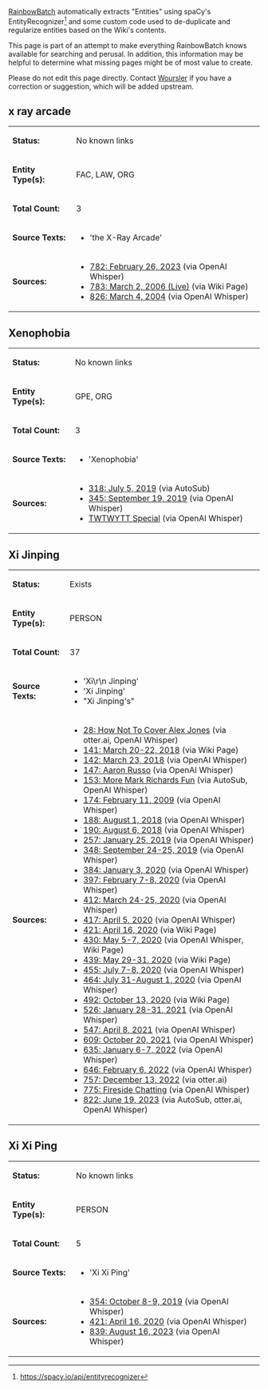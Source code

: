 [[User:RainbowBatch | RainbowBatch]] automatically extracts "Entities" using spaCy's EntityRecognizer<ref>https://spacy.io/api/entityrecognizer</ref> and some custom code used to de-duplicate and regularize entities based on the Wiki's contents.

This page is part of an attempt to make everything RainbowBatch knows available for searching and perusal. In addition, this information may be helpful to determine what missing pages might be of most value to create.

Please do not edit this page directly. Contact [[User:Woursler | Woursler]] if you have a correction or suggestion, which will be added upstream.

==x ray arcade==
{| class="fandom-table"
|'''Status:'''
|No known links
|-
|'''Entity Type(s):'''
|FAC, LAW, ORG
|-
|'''Total Count:'''
|3
|-
|'''Source Texts:'''
|

*'the X-Ray Arcade'

|-
|'''Sources:'''
|

*[[782: February 26, 2023]] (via OpenAI Whisper)
*[[783: March 2, 2006 (Live)]] (via Wiki Page)
*[[826: March 4, 2004]] (via OpenAI Whisper)

|}

==Xenophobia==
{| class="fandom-table"
|'''Status:'''
|No known links
|-
|'''Entity Type(s):'''
|GPE, ORG
|-
|'''Total Count:'''
|3
|-
|'''Source Texts:'''
|

*'Xenophobia'

|-
|'''Sources:'''
|

*[[318: July 5, 2019]] (via AutoSub)
*[[345: September 19, 2019]] (via OpenAI Whisper)
*[[TWTWYTT Special]] (via OpenAI Whisper)

|}

==Xi Jinping==
{| class="fandom-table"
|'''Status:'''
|Exists
|-
|'''Entity Type(s):'''
|PERSON
|-
|'''Total Count:'''
|37
|-
|'''Source Texts:'''
|

*'Xi\r\n    Jinping'
*'Xi Jinping'
*"Xi Jinping's"

|-
|'''Sources:'''
|

*[[28: How Not To Cover Alex Jones]] (via otter.ai, OpenAI Whisper)
*[[141: March 20-22, 2018]] (via Wiki Page)
*[[142: March 23, 2018]] (via OpenAI Whisper)
*[[147: Aaron Russo]] (via OpenAI Whisper)
*[[153: More Mark Richards Fun]] (via AutoSub, OpenAI Whisper)
*[[174: February 11, 2009]] (via OpenAI Whisper)
*[[188: August 1, 2018]] (via OpenAI Whisper)
*[[190: August 6, 2018]] (via OpenAI Whisper)
*[[257: January 25, 2019]] (via OpenAI Whisper)
*[[348: September 24-25, 2019]] (via OpenAI Whisper)
*[[384: January 3, 2020]] (via OpenAI Whisper)
*[[397: February 7-8, 2020]] (via OpenAI Whisper)
*[[412: March 24-25, 2020]] (via OpenAI Whisper)
*[[417: April 5, 2020]] (via OpenAI Whisper)
*[[421: April 16, 2020]] (via Wiki Page)
*[[430: May 5-7, 2020]] (via OpenAI Whisper, Wiki Page)
*[[439: May 29-31, 2020]] (via Wiki Page)
*[[455: July 7-8, 2020]] (via OpenAI Whisper)
*[[464: July 31-August 1, 2020]] (via OpenAI Whisper)
*[[492: October 13, 2020]] (via Wiki Page)
*[[526: January 28-31, 2021]] (via OpenAI Whisper)
*[[547: April 8, 2021]] (via OpenAI Whisper)
*[[609: October 20, 2021]] (via OpenAI Whisper)
*[[635: January 6-7, 2022]] (via OpenAI Whisper)
*[[646: February 6, 2022]] (via OpenAI Whisper)
*[[757: December 13, 2022]] (via otter.ai)
*[[775: Fireside Chatting]] (via OpenAI Whisper)
*[[822: June 19, 2023]] (via AutoSub, otter.ai, OpenAI Whisper)

|}

==Xi Xi Ping==
{| class="fandom-table"
|'''Status:'''
|No known links
|-
|'''Entity Type(s):'''
|PERSON
|-
|'''Total Count:'''
|5
|-
|'''Source Texts:'''
|

*'Xi Xi Ping'

|-
|'''Sources:'''
|

*[[354: October 8-9, 2019]] (via OpenAI Whisper)
*[[421: April 16, 2020]] (via OpenAI Whisper)
*[[839: August 16, 2023]] (via OpenAI Whisper)

|}
